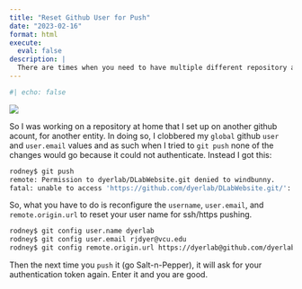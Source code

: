 ```yaml
---
title: "Reset Github User for Push"
date: "2023-02-16"
format: html
execute: 
  eval: false
description: |
  There are times when you need to have multiple different repository accounts for github and moving between them can be a bit of a problem.  Here is my solution.
---
```


```r
#| echo: false
```


![](featured.png)

So I was working on a repository at home that I set up on another github acount, for another entity.  In doing so, I clobbered my `global` github `user` and `user.email` values and as such when I tried to `git push` none of the changes would go because it could not authenticate.  Instead I got this:

```bash
rodney$ git push
remote: Permission to dyerlab/DLabWebsite.git denied to windbunny.
fatal: unable to access 'https://github.com/dyerlab/DLabWebsite.git/': The requested URL returned error: 403
```

So, what you have to do is reconfigure the `username`, `user.email`, and `remote.origin.url` to reset your user name for ssh/https pushing.

```bash
rodney$ git config user.name dyerlab
rodney$ git config user.email rjdyer@vcu.edu
rodney$ git config remote.origin.url https://dyerlab@github.com/dyerlab/DLabWebsite.git
```

Then the next time you `push` it (go Salt-n-Pepper), it will ask for your authentication token again.  Enter it and you are good.